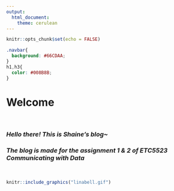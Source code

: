 ```yaml
---
output: 
  html_document:
    theme: cerulean
---
```


```r
knitr::opts_chunk$set(echo = FALSE)
```

```css
.navbar{
  background: #66CDAA;
}
h1,h3{
  color: #008B8B;
}
```

# **Welcome**

<br>

### *Hello there! This is Shaine's blog~*

### *The blog is made for the assignment 1 & 2 of ETC5523 Communicating with Data*

<br>

```r
knitr::include_graphics("linabell.gif")
```
